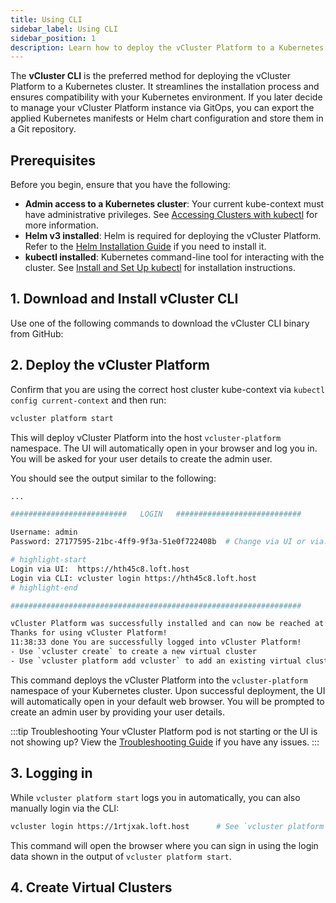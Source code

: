 ```yaml
---
title: Using CLI
sidebar_label: Using CLI
sidebar_position: 1
description: Learn how to deploy the vCluster Platform to a Kubernetes cluster using the vCluster CLI.
---
```




The **vCluster CLI** is the preferred method for deploying the vCluster Platform to a Kubernetes cluster. It streamlines the installation process and ensures compatibility with your Kubernetes environment. If you later decide to manage your vCluster Platform instance via GitOps, you can export the applied Kubernetes manifests or Helm chart configuration and store them in a Git repository.

## Prerequisites

Before you begin, ensure that you have the following:

- **Admin access to a Kubernetes cluster**: Your current kube-context must have administrative privileges. See [Accessing Clusters with kubectl](https://kubernetes.io/docs/tasks/tools/#kubectl) for more information.
- **Helm v3 installed**: Helm is required for deploying the vCluster Platform. Refer to the [Helm Installation Guide](https://helm.sh/docs/intro/install/) if you need to install it.
- **kubectl installed**: Kubernetes command-line tool for interacting with the cluster. See [Install and Set Up kubectl](https://kubernetes.io/docs/tasks/tools/#kubectl) for installation instructions.

## 1. Download and Install vCluster CLI

Use one of the following commands to download the vCluster CLI binary from GitHub:

<InstallCLI />

## 2. Deploy the vCluster Platform

Confirm that you are using the correct host cluster kube-context via `kubectl config current-context` and then run:

```bash
vcluster platform start
```
This will deploy vCluster Platform into the host `vcluster-platform` namespace.
The UI will automatically open in your browser and log you in. You will be asked for your user details to create the admin user.

You should see the output similar to the following:

```bash title="vCluster Platform Installation Output"
...

##########################   LOGIN   ############################

Username: admin
Password: 27177595-21bc-4ff9-9f3a-51e0f722408b  # Change via UI or via: vcluster platform reset password

# highlight-start
Login via UI:  https://hth45c8.loft.host
Login via CLI: vcluster login https://hth45c8.loft.host
# highlight-end

#################################################################

vCluster Platform was successfully installed and can now be reached at: https://hth45c8.loft.host
Thanks for using vCluster Platform!
11:38:33 done You are successfully logged into vCluster Platform!
- Use `vcluster create` to create a new virtual cluster
- Use `vcluster platform add vcluster` to add an existing virtual cluster to a vCluster platform instance
```

This command deploys the vCluster Platform into the `vcluster-platform` namespace of your Kubernetes cluster. Upon successful deployment, the UI will automatically open in your default web browser. You will be prompted to create an admin user by providing your user details.


:::tip Troubleshooting
Your vCluster Platform pod is not starting or the UI is not showing up? View the
[Troubleshooting Guide](../use-platform/troubleshooting) if you have any
issues.
:::

## 3. Logging in

While `vcluster platform start` logs you in automatically, you can also manually login via the CLI:

```bash
vcluster login https://1rtjxak.loft.host      # See `vcluster platform start` output for login credentials and your actual sub-domain name (auto-generated).
```

This command will open the browser where you can sign in using the login data shown in the
output of `vcluster platform start`.


## 4. Create Virtual Clusters

<InstallNextSteps />
